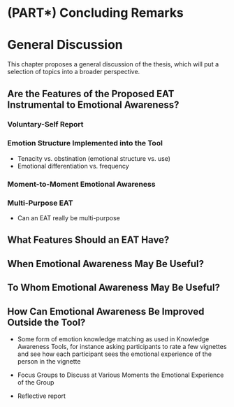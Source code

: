 # (PART\*) Concluding Remarks {.unnumbered}

# General Discussion {#general-discussion}

This chapter proposes a general discussion of the thesis, which will put a selection of topics into a broader perspective.

## Are the Features of the Proposed EAT Instrumental to Emotional Awareness?

### Voluntary-Self Report

### Emotion Structure Implemented into the Tool

-   Tenacity vs. obstination (emotional structure vs. use)
-   Emotional differentiation vs. frequency

### Moment-to-Moment Emotional Awareness

### Multi-Purpose EAT

-   Can an EAT really be multi-purpose

## What Features Should an EAT Have?

## When Emotional Awareness May Be Useful?

## To Whom Emotional Awareness May Be Useful?

## How Can Emotional Awareness Be Improved Outside the Tool?

-   Some form of emotion knowledge matching as used in Knowledge Awareness Tools, for instance asking participants to rate a few vignettes and see how each participant sees the emotional experience of the person in the vignette

-   Focus Groups to Discuss at Various Moments the Emotional Experience of the Group

-   Reflective report
